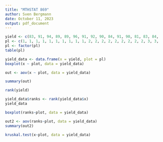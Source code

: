```yaml
---
title: "MTHSTAT 869"
author: Sven Bergmann
date: October 11, 2023
output: pdf_document
---
```

```r
yield <- c(83, 91, 94, 89, 89, 96, 91, 92, 90, 84, 91, 90, 81, 83, 84, 83, 88, 91, 89, 101, 100, 91, 93, 96, 95, 94, 81, 78, 82, 81, 77, 79, 81, 80)
pl <- c(1, 1, 1, 1, 1, 1, 1, 1, 1, 1, 2, 2, 2, 2, 2, 2, 2, 2, 2, 3, 3, 3, 3, 3, 3, 3, 3, 4, 4, 4, 4, 4, 4, 4)
pl <- factor(pl)
table(pl)
```
```r
yield_data <- data.frame(x = yield, plot = pl)
boxplot(x ~ plot, data = yield_data)
```
```r
out <- aov(x ~ plot, data = yield_data)
```
```r
summary(out)
```
```r
rank(yield)
```
```r
yield_data$ranks <- rank(yield_data$x)
yield_data
```
```r
boxplot(ranks~plot, data = yield_data)
```
```r
out2 <- aov(ranks~plot, data = yield_data)
summary(out2)
```
```r
kruskal.test(x~plot, data = yield_data)
```
